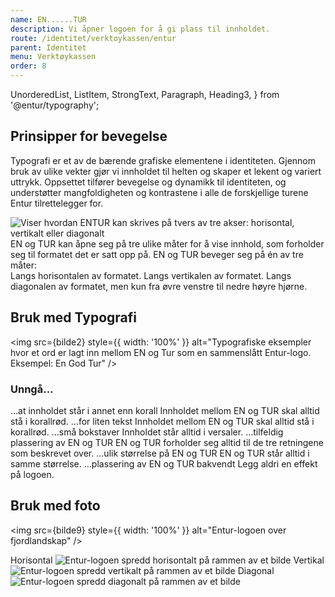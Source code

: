 ```yaml
---
name: EN......TUR
description: Vi åpner logoen for å gi plass til innholdet.
route: /identitet/verktoykassen/entur
parent: Identitet
menu: Verktøykassen
order: 8
---
```


  UnorderedList,
  ListItem,
  StrongText,
  Paragraph,
  Heading3,
} from '@entur/typography';

<PageHeader></PageHeader>

## Prinsipper for bevegelse

Typografi er et av de bærende grafiske elementene i identiteten.
Gjennom bruk av ulike vekter gjør vi innholdet til helten og skaper et lekent og variert uttrykk.
Oppsettet tilfører bevegelse og dynamikk til identiteten, og understøtter mangfoldigheten og kontrastene i alle de forskjellige turene Entur tilrettelegger for.

<GridContainer spacing="extraLarge">
  <GridItem small={12} medium={8}>
    <img
      src={bilde1}
      style={{ width: '100%' }}
      alt="Viser hvordan ENTUR kan skrives på tvers av tre akser: horisontal, vertikalt eller diagonalt"
    />
  </GridItem>
  <GridItem small={12} medium={4}>
    <div>
      EN og TUR kan åpne seg på tre ulike måter for å vise innhold, som
      forholder seg til formatet det er satt opp på. EN og TUR beveger seg på én
      av tre måter:
    </div>
    <UnorderedList>
      <ListItem>Langs horisontalen av formatet.</ListItem>
      <ListItem>Langs vertikalen av formatet.</ListItem>
      <ListItem>
        Langs diagonalen av formatet, men kun fra øvre venstre til nedre høyre
        hjørne.
      </ListItem>
    </UnorderedList>
  </GridItem>
</GridContainer>

## Bruk med Typografi

<img
  src={bilde2}
  style={{ width: '100%' }}
  alt="Typografiske eksempler hvor et ord er lagt inn mellom EN og Tur som en sammenslått Entur-logo. Eksempel: En God Tur"
/>

### Unngå...

<GridContainer spacing="extraLarge">
  <GridItem small={6}>
    <Example
      contrast
      type="dont"
      src={bilde3}
      className="ds-en-tur-overlay"
      alt="Sammenslått Entur logo med grønn og grå tekst imellom"
    >
      <StrongText>...at innholdet står i annet enn korall</StrongText>
      <Paragraph>
        Innholdet mellom EN og TUR skal alltid stå i korallrød.
      </Paragraph>
    </Example>
  </GridItem>
  <GridItem small={6}>
    <Example
      contrast
      type="dont"
      src={bilde4}
      className="ds-en-tur-overlay"
      alt="Sammenslått Entur-logo med liten tekst imellom "
    >
      <StrongText>...for liten tekst</StrongText>
      <Paragraph>
        Innholdet mellom EN og TUR skal alltid stå i korallrød.
      </Paragraph>
    </Example>
  </GridItem> <GridItem small={6}>
    <Example
      contrast
      type="dont"
      src={bilde5}
      className="ds-en-tur-overlay"
      alt="Sammenslått Entur-logo med små bokstaver imellom"
    >
      <StrongText>...små bokstaver</StrongText>
      <Paragraph>Innholdet står alltid i versaler.</Paragraph>
    </Example>
  </GridItem> <GridItem small={6}>
    <Example
      contrast
      type="dont"
      src={bilde6}
      className="ds-en-tur-overlay"
      alt="Sammenslått Entur-logo som ikke følger en av de tre aksene nevnt over"
    >
      <StrongText>...tilfeldig plassering av EN og TUR</StrongText>
      <Paragraph>
        EN og TUR forholder seg alltid til de tre retningene som beskrevet over.
      </Paragraph>
    </Example>
  </GridItem> <GridItem small={6}>
    <Example
      contrast
      type="dont"
      src={bilde7}
      className="ds-en-tur-overlay"
      alt="Sammenslått Entur-logo hvor de forskjellige elementene varierer i størrelse"
    >
      <StrongText>...ulik størrelse på EN og TUR</StrongText>
      <Paragraph> EN og TUR står alltid i samme størrelse.</Paragraph>
    </Example>
  </GridItem> <GridItem small={6}>
    <Example
      contrast
      type="dont"
      src={bilde8}
      className="ds-en-tur-overlay"
      alt="Sammenslått Entur-logo i reversert rekkefølge på vertikalen"
    >
      <StrongText>...plassering av EN og TUR bakvendt</StrongText>
      <Paragraph> Legg aldri en effekt på logoen. </Paragraph>
    </Example>
  </GridItem>
</GridContainer>

## Bruk med foto

<img
  src={bilde9}
  style={{ width: '100%' }}
  alt="Entur-logoen over fjordlandskap"
/>

<GridContainer spacing="extraLarge">
  <GridItem small={6} medium={4}>
    <Heading3>Horisontal</Heading3>
    <img
      src={bilde10}
      style={{ width: '100%' }}
      alt="Entur-logoen spredd horisontalt på rammen av et bilde"
    />
  </GridItem>
  <GridItem small={6} medium={4}>
    <Heading3>Vertikal</Heading3>
    <img
      src={bilde11}
      style={{ width: '100%' }}
      alt="Entur-logoen spredd vertikalt på rammen av et bilde"
    />
  </GridItem>
  <GridItem small={6} medium={4}>
    <Heading3>Diagonal</Heading3>
    <img
      src={bilde12}
      style={{ width: '100%' }}
      alt="Entur-logoen spredd diagonalt på rammen av et bilde"
    />
  </GridItem>
</GridContainer>
